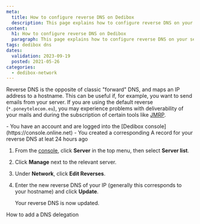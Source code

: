 ```yaml
---
meta:
  title: How to configure reverse DNS on Dedibox
  description: This page explains how to configure reverse DNS on your server
content:
  h1: How to configure reverse DNS on Dedibox
  paragraph: This page explains how to configure reverse DNS on your server
tags: dedibox dns 
dates:
  validation: 2023-09-19
  posted: 2021-05-26
categories:
  - dedibox-network
---
```


Reverse DNS is the opposite of classic "forward" DNS, and maps an IP address to a hostname. This can be useful if, for example, you want to send emails from your server. If you are using the default reverse (`*.poneytelecom.eu`), you may experience problems with deliverability of your mails and during the subscription of certain tools like [JMRP](https://postmaster.live.com/snds/JMRP.aspx). 

<Message type="requirement">
  - You have an account and are logged into the [Dedibox console](https://console.online.net) 
  - You created a corresponding A record for your reverse DNS at leat 24 hours ago
</Message>

1. From the [console](https://console.online.net), click **Server** in the top menu, then select **Server list**.
    <Lightbox src="scaleway-dedibox-server-list.webp" alt="" />
2. Click **Manage** next to the relevant server.
3. Under **Network**, click **Edit Reverses**.
    <Lightbox src="scaleway-edit-reverse-button.webp" alt="" />
4. Enter the new reverse DNS of your IP (generally this corresponds to your hostname) and click **Update**.
    <Lightbox src="scaleway-edit-reverse-panel.webp" alt="" />

    Your reverse DNS is now updated.

<Navigation title="See also">
  <NextButton to="/dedibox-network/dns/how-to/add-dns-delegation/">How to add a DNS delegation</NextButton>
</Navigation>
